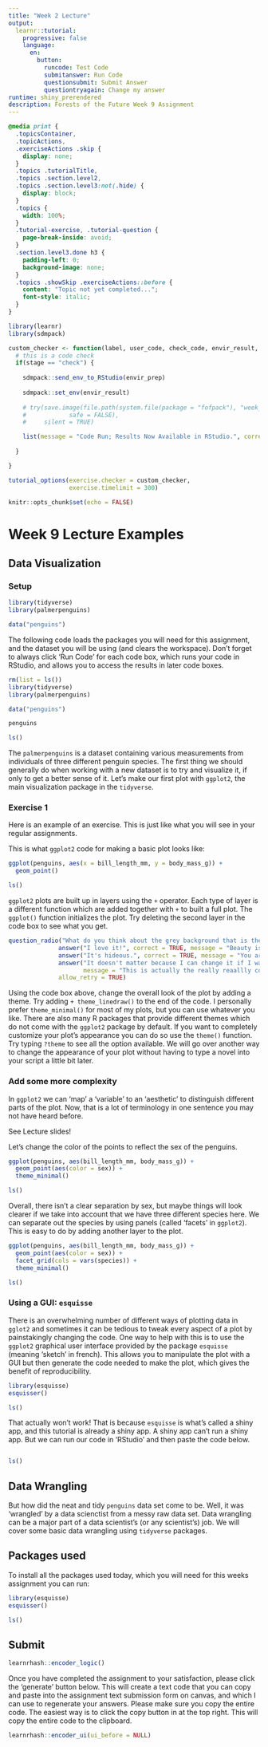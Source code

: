 ```yaml
---
title: "Week 2 Lecture"
output: 
  learnr::tutorial:
    progressive: false
    language:
      en:
        button:
          runcode: Test Code
          submitanswer: Run Code
          questionsubmit: Submit Answer
          questiontryagain: Change my answer
runtime: shiny_prerendered
description: Forests of the Future Week 9 Assignment
---
```


```css
@media print {
  .topicsContainer,
  .topicActions,
  .exerciseActions .skip {
    display: none;
  }
  .topics .tutorialTitle,
  .topics .section.level2,
  .topics .section.level3:not(.hide) {
    display: block;
  }
  .topics {
    width: 100%;
  }
  .tutorial-exercise, .tutorial-question {
    page-break-inside: avoid;
  }
  .section.level3.done h3 {
    padding-left: 0;
    background-image: none;
  }
  .topics .showSkip .exerciseActions::before {
    content: "Topic not yet completed...";
    font-style: italic;
  }
}
```

```r
library(learnr)
library(sdmpack)

custom_checker <- function(label, user_code, check_code, envir_result, evaluate_result, envir_prep, last_value, stage, ...) {
  # this is a code check
  if(stage == "check") {
    
    sdmpack::send_env_to_RStudio(envir_prep)
    
    sdmpack::set_env(envir_result)
    
    # try(save.image(file.path(system.file(package = "fofpack"), "week_5_progress.Rdata"),
    #            safe = FALSE),
    #     silent = TRUE)

    list(message = "Code Run; Results Now Available in RStudio.", correct = TRUE, type = "success", location = "append")
    
  }

}

tutorial_options(exercise.checker = custom_checker,
                 exercise.timelimit = 300)

knitr::opts_chunk$set(echo = FALSE)
```

# Week 9 Lecture Examples

## Data Visualization

### Setup

```r
library(tidyverse)
library(palmerpenguins)

data("penguins")
```

The following code loads the packages you will need for this assignment, and the dataset you will be using (and clears the workspace). Don't forget to always click 'Run Code' for each code box, which runs your code in RStudio, and allows you to access the results in later code boxes.

```r
rm(list = ls())
library(tidyverse)
library(palmerpenguins)

data("penguins")

penguins
```

```r
ls()
```

The `palmerpenguins` is a dataset containing various measurements from individuals of three different penguin species. The first thing we should generally do when working with a new dataset is to try and visualize it, if only to get a better sense of it. Let's make our first plot with `ggplot2`, the main visualization package in the `tidyverse`.

### Exercise 1

Here is an example of an exercise. This is just like what you will see in your regular assignments.

This is what `ggplot2` code for making a basic plot looks like:

```r
ggplot(penguins, aes(x = bill_length_mm, y = body_mass_g)) +
  geom_point()
```

```r
ls()
```

`ggplot2` plots are built up in layers using the `+` operator. Each type of layer is a different function which are added together with `+` to built a full plot. The `ggplot()` function initializes the plot. Try deleting the second layer in the code box to see what you get.

```r
question_radio("What do you think about the grey background that is the default in {ggplot}?",
              answer("I love it!", correct = TRUE, message = "Beauty is in the eye of the beholder, isn't it?"),
              answer("It's hideous.", correct = TRUE, message = "You are correct."),
              answer("It doesn't matter because I can change it if I want to.", correct = TRUE,
                     message = "This is actually the really reaallly correct answer"),
              allow_retry = TRUE)

```

Using the code box above, change the overall look of the plot by adding a theme. Try adding `+ theme_linedraw()` to the end of the code. I personally prefer `theme_minimal()` for most of my plots, but you can use whatever you like. There are also many R packages that provide different themes which do not come with the `ggplot2` package by default. If you want to completely customize your plot's appearance you can do so use the `theme()` function. Try typing `?theme` to see all the option available. We will go over another way to change the appearance of your plot without having to type a novel into your script a little bit later.

### Add some more complexity

In `ggplot2` we can 'map' a 'variable' to an 'aesthetic' to distinguish different parts of the plot. Now, that is a lot of terminology in one sentence you may not have heard before.

See Lecture slides!

Let's change the color of the points to reflect the sex of the penguins.

```r
ggplot(penguins, aes(bill_length_mm, body_mass_g)) +
  geom_point(aes(color = sex)) +
  theme_minimal()
```

```r
ls()
```

Overall, there isn't a clear separation by sex, but maybe things will look clearer if we take into account that we have three different species here. We can separate out the species by using panels (called 'facets' in `ggplot2`). This is easy to do by adding another layer to the plot.

```r
ggplot(penguins, aes(bill_length_mm, body_mass_g)) +
  geom_point(aes(color = sex)) +
  facet_grid(cols = vars(species)) +
  theme_minimal()
```

```r
ls()
```

### Using a GUI: `esquisse`

There is an overwhelming number of different ways of plotting data in `gglot2` and sometimes it can be tedious to tweak every aspect of a plot by painstakingly changing the code. One way to help with this is to use the `ggplot2` graphical user interface provided by the package `esquisse` (meaning 'sketch' in french). This allows you to manipulate the plot with a GUI but then generate the code needed to make the plot, which gives the benefit of reproducibility.

```r
library(esquisse)
esquisser()
```

```r
ls()
```

That actually won't work! That is because `esquisse` is what's called a shiny app, and this tutorial is already a shiny app. A shiny app can't run a shiny app. But we can run our code in 'RStudio' and then paste the code below.

```r








```

```r
ls()
```

## Data Wrangling

But how did the neat and tidy `penguins` data set come to be. Well, it was 'wrangled' by a data scienctist from a messy raw data set. Data wrangling can be a major part of a data scientist's (or any scientist's) job. We will cover some basic data wrangling using `tidyverse` packages.

## Packages used

To install all the packages used today, which you will need for this weeks assignment you can run:

```r
library(esquisse)
esquisser()
```

```r
ls()
```


## Submit

```r
learnrhash::encoder_logic()
```

Once you have completed the assignment to your satisfaction, please click the 'generate' button below. This will create a text code that you can copy and paste into the assignment text submission form on canvas, and which I can use to regenerate your answers. Please make sure you copy the entire code. The easiest way is to click the copy button in at the top right. This will copy the entire code to the clipboard.  


```r
learnrhash::encoder_ui(ui_before = NULL)
```

<!--
### Decode

```r
learnrhash::decoder_logic()
```

```r
learnrhash::decoder_ui()
```
-->

